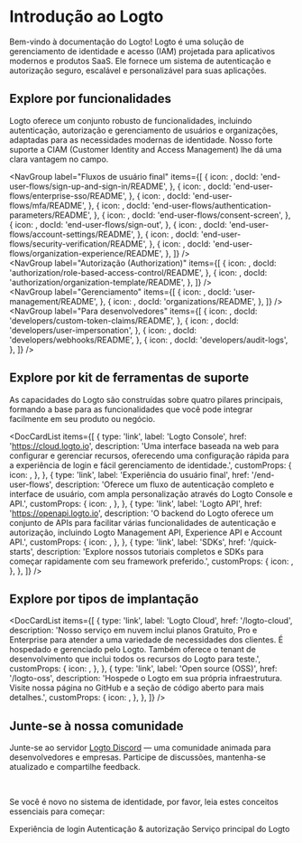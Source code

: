 
# Introdução ao Logto

Bem-vindo à documentação do Logto! Logto é uma solução de gerenciamento de identidade e acesso (IAM) projetada para aplicativos modernos e produtos SaaS. Ele fornece um sistema de autenticação e autorização seguro, escalável e personalizável para suas aplicações.

## Explore por funcionalidades

Logto oferece um conjunto robusto de funcionalidades, incluindo autenticação, autorização e gerenciamento de usuários e organizações, adaptadas para as necessidades modernas de identidade. Nosso forte suporte a CIAM (Customer Identity and Access Management) lhe dá uma clara vantagem no campo.

<NavGroup
  label="Fluxos de usuário final"
  items={[
    {
      icon: <SignInIcon />,
      docId: 'end-user-flows/sign-up-and-sign-in/README',
    },
    {
      icon: <SsoIcon />,
      docId: 'end-user-flows/enterprise-sso/README',
    },
    {
      icon: <LockIcon />,
      docId: 'end-user-flows/mfa/README',
    },
    {
      icon: <ScreenIcon />,
      docId: 'end-user-flows/authentication-parameters/README',
    },
    {
      icon: <SecurityIcon />,
      docId: 'end-user-flows/consent-screen',
    },
    {
      icon: <SignOutIcon />,
      docId: 'end-user-flows/sign-out',
    },
    {
      icon: <GearIcon />,
      docId: 'end-user-flows/account-settings/README',
    },
    {
      icon: <SecurityIcon />,
      docId: 'end-user-flows/security-verification/README',
    },
    {
      icon: <OrganizationIcon />,
      docId: 'end-user-flows/organization-experience/README',
    },
  ]}
/>
<br />
<NavGroup
  label="Autorização (Authorization)"
  items={[
    {
      icon: <AuthorizationIcon />,
      docId: 'authorization/role-based-access-control/README',
    },
    {
      icon: <AuthorizationIcon />,
      docId: 'authorization/organization-template/README',
    },
  ]}
/>
<br />
<NavGroup
  label="Gerenciamento"
  items={[
    {
      icon: <UserManagementIcon />,
      docId: 'user-management/README',
    },
    {
      icon: <OrganizationIcon />,
      docId: 'organizations/README',
    },
  ]}
/>
<br />
<NavGroup
  label="Para desenvolvedores"
  items={[
    {
      icon: <GearPlusIcon />,
      docId: 'developers/custom-token-claims/README',
    },
    {
      icon: <ImpersonationIcon />,
      docId: 'developers/user-impersonation',
    },
    {
      icon: <WebhookIcon />,
      docId: 'developers/webhooks/README',
    },
    {
      icon: <AuditLogIcon />,
      docId: 'developers/audit-logs',
    },
  ]}
/>

## Explore por kit de ferramentas de suporte

As capacidades do Logto são construídas sobre quatro pilares principais, formando a base para as funcionalidades que você pode integrar facilmente em seu produto ou negócio.

<DocCardList
  items={[
    {
      type: 'link',
      label: 'Logto Console',
      href: 'https://cloud.logto.io',
      description:
        'Uma interface baseada na web para configurar e gerenciar recursos, oferecendo uma configuração rápida para a experiência de login e fácil gerenciamento de identidade.',
      customProps: {
        icon: <LogtoConsoleIcon />,
      },
    },
    {
      type: 'link',
      label: 'Experiência do usuário final',
      href: '/end-user-flows',
      description:
        'Oferece um fluxo de autenticação completo e interface de usuário, com ampla personalização através do Logto Console e API.',
      customProps: {
        icon: <ExperienceIcon />,
      },
    },
    {
      type: 'link',
      label: 'Logto API',
      href: 'https://openapi.logto.io',
      description:
        'O backend do Logto oferece um conjunto de APIs para facilitar várias funcionalidades de autenticação e autorização, incluindo Logto Management API, Experience API e Account API.',
      customProps: {
        icon: <LogtoApiIcon />,
      },
    },
    {
      type: 'link',
      label: 'SDKs',
      href: '/quick-starts',
      description:
        'Explore nossos tutoriais completos e SDKs para começar rapidamente com seu framework preferido.',
      customProps: {
        icon: <SdkIcon />,
      },
    },
  ]}
/>

## Explore por tipos de implantação

<DocCardList
  items={[
    {
      type: 'link',
      label: 'Logto Cloud',
      href: '/logto-cloud',
      description:
        'Nosso serviço em nuvem inclui planos Gratuito, Pro e Enterprise para atender a uma variedade de necessidades dos clientes. É hospedado e gerenciado pelo Logto. Também oferece o tenant de desenvolvimento que inclui todos os recursos do Logto para teste.',
      customProps: {
        icon: <CloudIcon />,
      },
    },
    {
      type: 'link',
      label: 'Open source (OSS)',
      href: '/logto-oss',
      description:
        'Hospede o Logto em sua própria infraestrutura. Visite nossa página no GitHub e a seção de código aberto para mais detalhes.',
      customProps: {
        icon: <OpenSourceIcon />,
      },
    },
  ]}
/>

## Junte-se à nossa comunidade

Junte-se ao servidor [Logto Discord](https://discord.gg/UEPaF3j5e6) — uma comunidade animada para desenvolvedores e empresas. Participe de discussões, mantenha-se atualizado e compartilhe feedback.

<br />

Se você é novo no sistema de identidade, por favor, leia estes conceitos essenciais para começar:

<Url href="/concepts/sign-in-experience">Experiência de login</Url>
<Url href="/concepts/authn-vs-authz">Autenticação & autorização</Url>
<Url href="/concepts/core-service">Serviço principal do Logto</Url>
